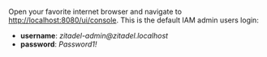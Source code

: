 Open your favorite internet browser and navigate to
[http://localhost:8080/ui/console](http://localhost:8080/ui/console). This is
the default IAM admin users login:

- **username**: _zitadel-admin@<span></span>zitadel.localhost_
- **password**: _Password1!_
